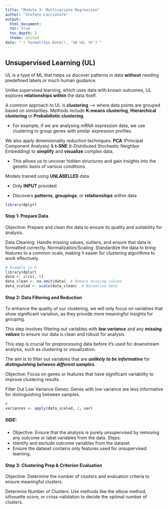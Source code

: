 ```yaml
---
title: "Module 3: Multivariate Regression"
author: "Stefano Cacciatore"
output: 
  html_document:
  toc: true
  toc_depth: 2
  theme: united
date: "`r format(Sys.Date(), '%B %d, %Y')`"
---
```


## Unsupervised Learning (UL)

UL is a type of ML that helps us discover patterns in data **without** needing predefined labels or much human guidance. 

Unlike supervised learning, which uses data with known outcomes, UL explores **relationships within** the data itself. 

A common approach to UL is **clustering** --> where data points are grouped based on similarities. Methods include **K-means clustering**, **Hierarchical clustering** or **Probabilistic clustering**.

- For example, if we are analysing mRNA expression data, we use clustering to group genes with similar expression profiles. 

We also apply dimensionality reduction techniques: **PCA** (Principal Component Analysis) & **t-SNE** (t-Distributed Stochastic Neighbor Embedding) to **simplify** and **visualize** complex data. 

- This allows us to uncover hidden structures and gain insights into the genetic basis of various conditions. 

Models trained using **UNLABELLED** data 

-	Only **INPUT** provided 

-	Discovers **patterns**, **groupings**, or **relationships** within data 

```r
library(dplyr)
```

#### Step 1: Prepare Data

Objective: Prepare and clean the data to ensure its quality and suitability for analysis.

Data Cleaning: Handle missing values, outliers, and ensure that data is formatted correctly.
Normalization/Scaling: Standardize the data to bring features to a common scale, making it easier for clustering algorithms to work effectively.

```r
# Example in R
library(dplyr)
data <- iris[,-5]
data_clean <- na.omit(data)  # Remove missing values
data_scaled <- scale(data_clean)  # Normalize data
```

#### Step 2: Data Filtering and Reduction

To enhance the quality of our clustering, we will only focus on variables that show significant variation, as they provide more meaningful insights for grouping. 

This step involves filtering out variables with ***low variance*** and any ***missing values*** to ensure our data is clean and robust for analysis.

This step is crucial for preprocessing data before it's used for downstream analysis, such as clustering or visualization. 

The aim is to filter out variables that are ***unlikely to be informative*** for ***distinguishing between different samples***. 

Objective: Focus on genes or features that have significant variability to improve clustering results.

Filter Out Low Variance Genes: Genes with low variance are less informative for distinguishing between samples.


```r
#
variances <- apply(data_scaled, 2, var)

```

##### SIDE: 

- Objective: Ensure that the analysis is purely unsupervised by removing any outcome or label variables from the data.
Steps:
- Identify and exclude outcome variables from the dataset.
- Ensure the dataset contains only features used for unsupervised learning.



#### Step 3: Clustering Prep & Criterion Evaluation
Objective: Determine the number of clusters and evaluation criteria to ensure meaningful clusters.

Determine Number of Clusters: Use methods like the elbow method, silhouette score, or cross-validation to decide the optimal number of clusters.
